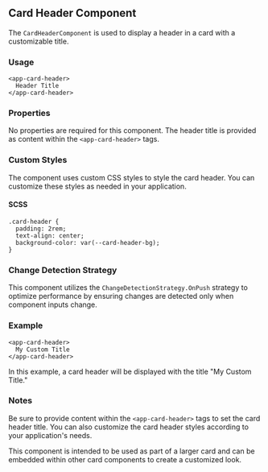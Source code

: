 
<Meta of={CardHeaderStory} />

## Card Header Component

The `CardHeaderComponent` is used to display a header in a card with a customizable title.

### Usage

```
<app-card-header>
  Header Title
</app-card-header>
```

### Properties

No properties are required for this component. The header title is provided as content within the `<app-card-header>` tags.

### Custom Styles

The component uses custom CSS styles to style the card header. You can customize these styles as needed in your application.

#### SCSS

```
.card-header {
  padding: 2rem;
  text-align: center;
  background-color: var(--card-header-bg);
}
```

### Change Detection Strategy

This component utilizes the `ChangeDetectionStrategy.OnPush` strategy to optimize performance by ensuring changes are detected only when component inputs change.

### Example

```
<app-card-header>
  My Custom Title
</app-card-header>
```

In this example, a card header will be displayed with the title "My Custom Title."

### Notes

Be sure to provide content within the `<app-card-header>` tags to set the card header title. You can also customize the card header styles according to your application's needs.

This component is intended to be used as part of a larger card and can be embedded within other card components to create a customized look.

<Canvas of={CardHeaderStory.Default} />